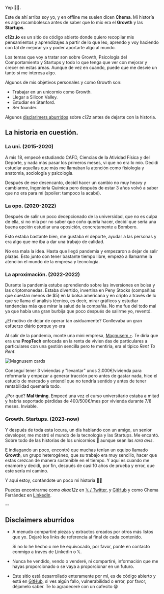 ---
---


Yep ✌🏽.

Este de ahí arriba soy yo, y en offline me suelen dicen **Chema**. Mi historía es algo rocambolesca antes de saber que lo mío era el **Growth** y las **Startups**.

**c12z.io** es un sitio de código abierto donde quiero recopilar mis pensamientos y aprendizajes a partir de lo que leo, aprendo y voy haciendo con tal de mejorar yo y poder aportarte algo al mundo.

Los temas que voy a tratar son sobre Growth, Psicología del Comportamiento y Startups y todo lo que tenga que ver con mejorar y crecer en estas áreas. Aunque de vez en cuando, puede que me desvíe un tanto si me interesa algo.

Algunos de mis objetivos personales y como Growth son:

- Trabajar en un unicornio como Growth.
- Llegar a Silicon Valley.
- Estudiar en Stanford.
- Ser founder.

Algunos [disclarimers aburridos](#disclaimers-aburridos) sobre _c12z_ antes de dejarte con la historia.

## La historia en cuestión.

### La uni. (2015-2020)

A mis 18, empecé estudiando CAFD, Ciencias de la Atividad Física y del Deporte, y nada más pasar los primeros meses, vi que no era lo mío.
Decidí estudiar aquellas que más me llamaban la atención como fisiología y anatomia, sociología y psicología.

Después de ese desencanto, decidí hacer un cambio no muy heavy y cambiarme, Ingeniería Química pero después de estar 3 años volvó a saber que no era para mí (spoiler: tampoco la acabé).

### La opo. (2020-2022)

Después de salir un poco decepcionado de la universidad, que no es culpa de ella, si no mía por no saber que coño quería hacer, decidí que sería una buena opción estudiar una oposición, concretamente a Bombero.

Esto estaba bastante bien, me gustaba el deporte, ayudar a las personas y era algo que me iba a dar una trabajo de calidad.

No era mala la idea. Hasta que llegó pandemia y empezaron a dejar de salir plazas.
Esto junto con tener bastante tiempo libre, empezó a llamarme la atención el mundo de la empresa y tecnología.

### La aproximación. (2022-2022)

Durante la pandemia estube aprendiendo sobre las inversiones en bolsa y las criptomonedas. Estaba divertido, invertina en Peny Stocks (compañías que cuestan menos de $5) en la bolsa americana y en cripto a través de lo que se llama el análisis técnico, es decir, mirar gráficos y estudiar tendencias más que mirar la salud de la compañía.
No me fue del todo mal ya que había una gran burbija que poco después de salirme yo, reventó.

¿El motivo de dejar de operar tan asiduamente? Conllevaba un gran esfuerzo diário porque yo era

Al salir de la pandemia, monté una mini empresa, <a class="text-[#1f9065] no-underline" target="_blank" title="web de magnusem.com" rel="noopener noreferrer" href="https://magnusem.com">Magnusem ⤴︎</a>. Te diría que era una **PropTech** enfocada en la renta de vivien das de particulares a particulares con una gestión sencilla pero te mentiría, era el típico _Rent To Rent_.

<Image src={magnusemCards} alt="Magnusem cards" class="for-images-in-mdx" />

Conseguí tener 3 viviendas y "levantar" unos 2.000€/vivienda para reformarla y empezar a generar tracción pero antes de gastar nada, hice el estudio de mercado y entendí que no tendría sentido y antes de tener rentabilidad quemaría todo.

¿Por qué? **Mal timing**. Empecé una vez el curso universitario estaba a mitad y habría soportado pérdidas de 400/500€/mes por vivienda durante 7/8 meses. Inviable.

### Growth. Startups. (2023-now)

Y después de toda esta locura, un día hablando con un amigo, un senior developer, me mostró el mundo de la tecnología y las Startups. Me encantó. Sobre todo de las historias de los unicornios 🦄 aunque sean las _rara avis_.

E indiagando un poco, encontré que muchas tenían un equipo llamado **Growth**, un grupo heterogéneo, que su trabajo era muy sencillo, hacer que estas crezcan de manera sostenible en el tiempo. Y aquí es cuando me enamoré y decidí, por fin, después de casi 10 años de prueba y error, que este sería mi camino.

Y aquí estoy, contándote un poco mi historia ✌🏽

Puedes encontrarme como _akac12z_ en <a href="https://x.com/akac12z" target="_blank" title="x o twitter de chema ferrandez" rel="noopener noreferrer" class="text-cz-primary no-underline">𝕏 / Twitter</a>, y <a href="https://github.com/akac12z" target="_blank" title="github de chema ferrandez" rel="noopener noreferrer" class="text-cz-primary no-underline">GitHub</a> y como Chema Ferrández en <a href="https://www.linkedin.com/in/chemaferrandez/" target="_blank" title="linkedIn de chema ferrandez" rel="noopener noreferrer" class="text-cz-primary no-underline">LinkedIn</a>.

--

## Disclaimers aburridos

- A menudo compartiré piezas y extractos creados por otros más listos que yo. Dejaré los links de referencia al final de cada contenido.

  Si no lo he hecho o me he equivocado, por favor, ponte en contacto conmigo a través de LinkedIn o 𝕏.

- Nunca he vendido, vendo o venderé, ni compartiré, información que me hayas proporcionado o se vaya a proporcionar en un futuro.

- Este sitio está desarrollado enteramente por mí, es de código abierto y está en <a href="https://github.com/akac12z" target="_blank" title="github de chema ferrandez" rel="noopener noreferrer" class="text-cz-primary no-underline">GitHub</a>, si ves algún fallo, vulnerabilidad o error, por favor, déjamelo saber. Te lo agradeceré con un cafesito 😁
